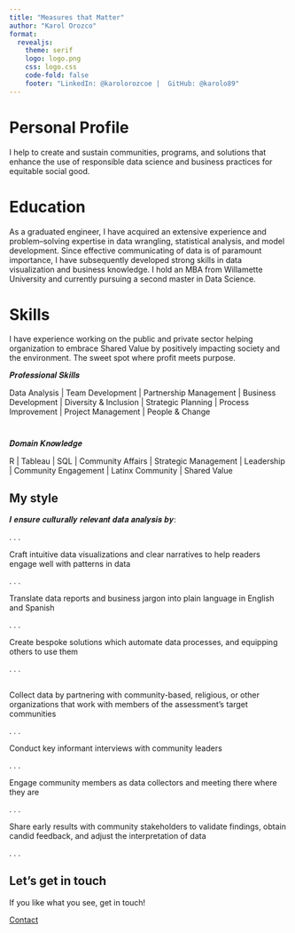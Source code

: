 ```yaml
---
title: "Measures that Matter"
author: "Karol Orozco"
format:
  revealjs: 
    theme: serif	
    logo: logo.png
    css: logo.css
    code-fold: false
    footer: "LinkedIn: @karolorozcoe |  GitHub: @karolo89"
---
```


# Personal Profile

I help to create and sustain communities, programs, and solutions that enhance the use of responsible data science and business practices for equitable social good.


# Education {background-color="#562457"}

As a graduated engineer, I have acquired an extensive experience and problem–solving expertise in data wrangling, statistical analysis, and model development. Since effective communicating of data is of paramount importance, I have subsequently developed strong skills in data visualization and business knowledge. I hold an MBA from Willamette University and currently pursuing a second master in Data Science.


# Skills

I have experience working on the public and private sector helping organization to embrace Shared Value by positively impacting society and the environment. The sweet spot where profit meets purpose. 

𝑷𝒓𝒐𝒇𝒆𝒔𝒔𝒊𝒐𝒏𝒂𝒍 𝑺𝒌𝒊𝒍𝒍𝒔

Data Analysis | Team Development | Partnership Management | Business Development | Diversity & Inclusion | Strategic Planning | Process Improvement | Project Management | People & Change

# 

𝑫𝒐𝒎𝒂𝒊𝒏 𝑲𝒏𝒐𝒘𝒍𝒆𝒅𝒈𝒆

R | Tableau | SQL | Community Affairs | Strategic Management | Leadership | Community Engagement | Latinx Community | Shared Value

## My style

𝑰 𝒆𝒏𝒔𝒖𝒓𝒆 𝒄𝒖𝒍𝒕𝒖𝒓𝒂𝒍𝒍𝒚 𝒓𝒆𝒍𝒆𝒗𝒂𝒏𝒕 𝒅𝒂𝒕𝒂 𝒂𝒏𝒂𝒍𝒚𝒔𝒊𝒔 𝒃𝒚:

. . .

Craft intuitive data visualizations and clear narratives to help readers engage well with patterns in data

. . .

Translate data reports and business jargon into plain language in English and Spanish

. . .


Create bespoke solutions which automate data processes, and equipping others to use them

. . .





## 



Collect data by partnering with community-based, religious, or other organizations that work with members of the assessment's target communities

. . .


Conduct key informant interviews with community leaders

. . .

Engage community members as data collectors and meeting there where they are

. . .


Share early results with community stakeholders to validate findings, obtain candid feedback, and adjust the interpretation of data


. . .

## Let's get in touch

If you like what you see, get in touch!



[Contact](https://karolo89.github.io/karolo_website/)

